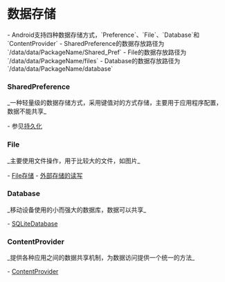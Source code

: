 = 数据存储 =

- Android支持四种数据存储方式，`Preference`、`File`、`Database`和`ContentProvider`
- SharedPreference的数据存放路径为`/data/data/PackageName/Shared_Pref`
- File的数据存放路径为`/data/data/PackageName/files`
- Database的数据存放路径为`/data/data/PackageName/database`

=== SharedPreference ===
_一种轻量级的数据存储方式，采用键值对的方式存储，主要用于应用程序配置，数据不能共享_

- 参见[[持久化]]

=== File ===
_主要使用文件操作，用于比较大的文件，如图片_

- [[File存储]]
- [[外部存储的读写]]

=== Database ===
_移动设备使用的小而强大的数据库，数据可以共享_

- [[SQLiteDatabase]]

=== ContentProvider ===
_提供各种应用之间的数据共享机制，为数据访问提供一个统一的方法_

- [[ContentProvider]]
